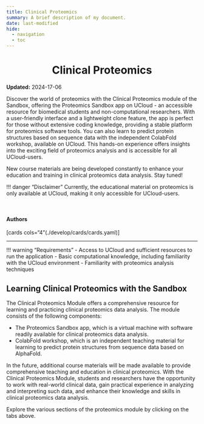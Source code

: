 ```yaml
---
title: Clinical Proteomics
summary: A brief description of my document.
date: last-modified
hide:
  - navigation
  - toc
---
```


<!--
# Put above to hide navigation (left), toc (right) or footer (bottom)

hide:
  - navigation 
  - toc
  - footer 

# You should hide the navigation if there are no subsections
# You should hide the Table of Contents if there are no important titles
-->

<center>
# Clinical Proteomics
</center>

**Updated:** 2024-17-06

Discover the world of proteomics with the Clinical Proteomics module of the Sandbox, offering the Proteomics Sandbox app on UCloud - an accessible resource for biomedical students and non-computational researchers. With a user-friendly interface and a lightweight clone feature, the app is perfect for those without extensive coding knowledge, providing a stable platform for proteomics software tools. You can also learn to predict protein structures based on sequence data with the independent ColabFold workshop, available on UCloud. This hands-on experience offers insights into the exciting field of proteomics analysis and is accessible for all UCloud-users.  

New course materials are being developed constantly to enhance your education and training in clinical proteomics data analysis. Stay tuned!

!!! danger "Disclaimer"
    Currently, the educational material on proteomics is only available at UCloud, making it only accessible for UCloud-users.

<br>

<!-- AUTHORS -->
<!-- Format: [author name](link to author page){ .md-button } -->
<h4>Authors</h4>

[cards cols="4"(./develop/cards/cards.yaml)]

<hr>

!!! warning "Requirements"
    - Access to UCloud and sufficient resources to run the application
    - Basic computational knowledge, including familiarity with the UCloud environment
    - Familiarity with proteomics analysis techniques


## Learning Clinical Proteomics with the Sandbox
The Clinical Proteomics Module offers a comprehensive resource for learning and practicing clinical proteomics data analysis. The module consists of the following components:

- The Proteomics Sandbox app, which is a virtual machine with software readily available for clinical proteomics data analysis.  
- ColabFold workshop, which is an independent teaching material for learning to predict protein structures from sequence data based on AlphaFold.  

In the future, additional course materials will be made available to provide comprehensive teaching and education in clinical proteomics. With the Clinical Proteomics Module, students and researchers have the opportunity to work with real-world clinical data, gain practical experience in analyzing and interpreting such data, and enhance their knowledge and skills in clinical proteomics data analysis.

Explore the various sections of the proteomics module by clicking on the tabs above.
